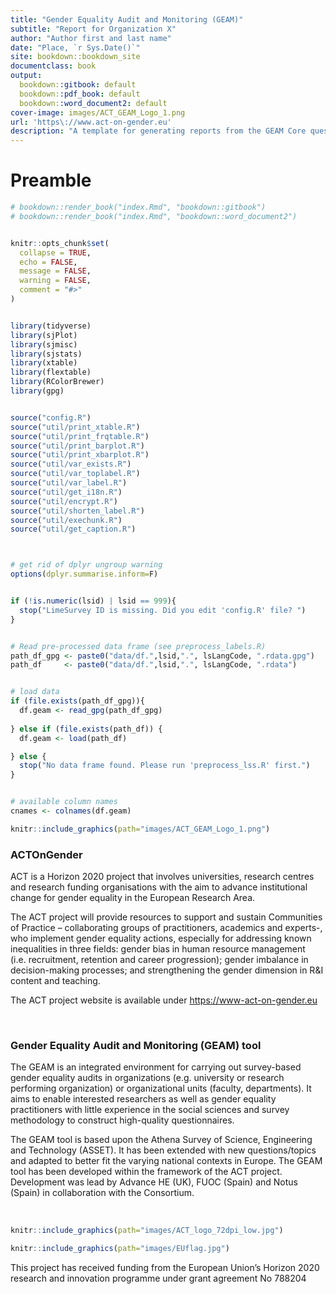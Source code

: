 ```yaml
---
title: "Gender Equality Audit and Monitoring (GEAM)"
subtitle: "Report for Organization X"
author: "Author first and last name"
date: "Place, `r Sys.Date()`"
site: bookdown::bookdown_site
documentclass: book
output:
  bookdown::gitbook: default
  bookdown::pdf_book: default
  bookdown::word_document2: default
cover-image: images/ACT_GEAM_Logo_1.png
url: 'https\://www.act-on-gender.eu'
description: "A template for generating reports from the GEAM Core questionnaire."
---
```



# Preamble {-}

```r

# bookdown::render_book("index.Rmd", "bookdown::gitbook")
# bookdown::render_book("index.Rmd", "bookdown::word_document2")


knitr::opts_chunk$set(
  collapse = TRUE,
  echo = FALSE, 
  message = FALSE, 
  warning = FALSE,
  comment = "#>"
)


library(tidyverse)
library(sjPlot)
library(sjmisc)
library(sjstats)
library(xtable)
library(flextable)
library(RColorBrewer)
library(gpg)


source("config.R")
source("util/print_xtable.R")
source("util/print_frqtable.R")
source("util/print_barplot.R")
source("util/print_xbarplot.R")
source("util/var_exists.R")
source("util/var_toplabel.R")
source("util/var_label.R")
source("util/get_i18n.R")
source("util/encrypt.R")
source("util/shorten_label.R")
source("util/exechunk.R")
source("util/get_caption.R")



# get rid of dplyr ungroup warning
options(dplyr.summarise.inform=F) 


if (!is.numeric(lsid) | lsid == 999){
  stop("LimeSurvey ID is missing. Did you edit 'config.R' file? ")
}


# Read pre-processed data frame (see preprocess_labels.R)
path_df_gpg <- paste0("data/df.",lsid,".", lsLangCode, ".rdata.gpg")
path_df     <- paste0("data/df.",lsid,".", lsLangCode, ".rdata")


# load data
if (file.exists(path_df_gpg)){
  df.geam <- read_gpg(path_df_gpg)
  
} else if (file.exists(path_df)) {
  df.geam <- load(path_df)

} else {
  stop("No data frame found. Please run 'preprocess_lss.R' first.")
}


# available column names
cnames <- colnames(df.geam) 

```


```r
knitr::include_graphics(path="images/ACT_GEAM_Logo_1.png")
```


### ACTOnGender {-}

ACT is a Horizon 2020 project that involves universities, research centres and research funding organisations with the aim to advance institutional change for gender equality in the European Research Area. 

The ACT project will provide resources to support and sustain Communities of Practice – collaborating groups of practitioners, academics and experts-, who implement gender equality actions, especially for addressing known inequalities in three fields: gender bias in human resource management (i.e. recruitment, retention and career progression); gender imbalance in decision-making processes; and strengthening the gender dimension in R&I content and teaching.

The ACT project website is available under <https://www-act-on-gender.eu>

<p>&nbsp;</p>


### Gender Equality Audit and Monitoring (GEAM) tool {-}

The GEAM is an integrated environment for carrying out survey-based gender equality audits in organizations (e.g. university or research performing organization) or organizational units (faculty, departments). It aims to enable interested researchers as well as gender equality practitioners with little experience in the social sciences and survey methodology to construct high-quality questionnaires. 

The GEAM tool is based upon the Athena Survey of Science, Engineering and Technology (ASSET). It has been extended with new questions/topics and adapted to better fit the varying national contexts in Europe. The GEAM tool has been developed within the framework of the ACT project. Development was lead by Advance HE (UK), FUOC (Spain) and Notus (Spain) in collaboration with the Consortium. 

<p>&nbsp;</p>



```r
knitr::include_graphics(path="images/ACT_logo_72dpi_low.jpg")
```

```r
knitr::include_graphics(path="images/EUflag.jpg")
```
This project has received funding from the European Union’s Horizon 2020 research and innovation programme under grant agreement No 788204
  
\newpage

 